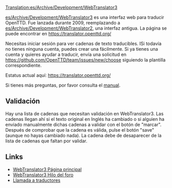 [[Translation:es/Archive/Development/WebTranslator3]]

[[es/Archive/Development/WebTranslator3]] es una interfaz web para traducir OpenTTD. Fue lanzada durante 2009, reemplazando a [[es/Archive/Development/WebTranslator2]], una interfaz antigua.
La página se puede encontrar en [https://translator.openttd.org/ https://translator.openttd.org/]

Necesitas iniciar sesión para ver cadenas de texto traducibles. ISi todavía no tienes ninguna cuenta, puedes crear una fácilmente.
Si ya tienes una cuenta y quieres ayudar a traducir, envía una solicitud en [https://github.com/OpenTTD/team/issues/new/choose https://github.com/OpenTTD/team/issues/new/choose] siguiendo la plantilla correspondiente.

Estatus actual aquí: https://translator.openttd.org/

Si tienes más preguntas, por favor consulta el [http://bundles.openttdcoop.org/eints/nightlies/LATEST/docs/usage.html manual].

== Validación ==
Hay una lista de cadenas que necesitan validación en WebTranslator3. Las cadenas llegan ahí si el texto original en Inglés ha cambiado o si alguien ha enviado manualmente dichas cadenas a validar con el botón de "marcar". Después de comprobar que la cadena es válida, pulse el botón "save" (aunque no hayas cambiado nada). La cadena debe de desaparecer de la lista de cadenas que faltan por validar.

== Links ==
*[https://translator.openttd.org/ WebTranslator3 Página principal]
*[https://www.tt-forums.net/viewtopic.php?f=29&t=44018 WebTranslator3 Hilo del foro]
*[https://www.tt-forums.net/viewtopic.php?f=29&t=44214 Llamada a traductores]
